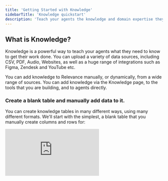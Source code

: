 ```yaml
---
title: 'Getting Started with Knowledge'
sidebarTitle: 'Knowledge quickstart'
description: 'Teach your agents the knowledge and domain expertise they need to get their work done.'
---
```


## What is Knowledge?

Knowledge is a powerful way to teach your agents what they need to know to get their work done. You can upload a variety of data sources, including CSV, PDF, Audio, Websites, as well as a huge range of integrations such as Figma, Zendesk and YouTube etc.

You can add knowledge to Relevance manually, or dynamically, from a wide range of sources. You can add knowledge via the Knowledge page, to the tools that you are building, and to agents directly. 

### Create a blank table and manually add data to it.

You can create knowledge tables in many different ways, using many different formats. We'll start with the simplest, a blank table that you manually create columns and rows for:

<div
  style={{
    width: '100%',
    position: 'relative',
    paddingTop: '56.25%',
  }}>
  <iframe
    src="https://app.supademo.com/embed/clxcu7trj1794t2oeh521rbg0"
    frameBorder="0"
    title="Create an agent from scratch on Relevance AI"
    allow="clipboard-write"
    webkitallowfullscreen="true"
    mozallowfullscreen="true"
    allowfullscreen
    style={{
      position: 'absolute',
      top: 0,left: 0, width: '100%', height: '100%',
      border: '3px solid #5E43CE',
      borderRadius: '10px',
    }}/>
</div>

You can delete data manually by following this process:

<div
  style={{
    width: '100%',
    position: 'relative',
    paddingTop: '56.25%',
  }}>
  <iframe
    src="https://app.supademo.com/embed/clxcwdnt717yqt2oeq2nx4k5e"
    frameBorder="0"
    title="Create an agent from scratch on Relevance AI"
    allow="clipboard-write"
    webkitallowfullscreen="true"
    mozallowfullscreen="true"
    allowfullscreen
    style={{
      position: 'absolute',
      top: 0,left: 0, width: '100%', height: '100%',
      border: '3px solid #5E43CE',
      borderRadius: '10px',
    }}/>
</div>

### Create a table by uploading different data formats

In this demo, we show you how to create a table by uploading an Excel spreadsheet (insead of manually creating a blank table from scratch). You can follow the same process for creating knowledge from websites, videos and other formats by choosing one of the other options shown here.

<div
  style={{
    width: '100%',
    position: 'relative',
    paddingTop: '56.25%',
  }}>
  <iframe
    src="https://app.supademo.com/embed/clxcuxoyb17fjt2oesbagrpiv"
    frameBorder="0"
    title="Create an agent from scratch on Relevance AI"
    allow="clipboard-write"
    webkitallowfullscreen="true"
    mozallowfullscreen="true"
    allowfullscreen
    style={{
      position: 'absolute',
      top: 0,left: 0, width: '100%', height: '100%',
      border: '3px solid #5E43CE',
      borderRadius: '10px',
    }}/>
</div>

### Create or update knowledge dynamically with tools and agents

In this power user demo, we show you how to build a custom tool that will automatically create or update knowledge for you based on uploading a spreadsheet. You can change the steps to create knowledge from other formats if you prefer.

<div
  style={{
    width: '100%',
    position: 'relative',
    paddingTop: '56.25%',
  }}>
  <iframe
    src="https://app.supademo.com/embed/clxdxz45n1hdvt2oec7w1bbbi"
    frameBorder="0"
    title="Create an agent from scratch on Relevance AI"
    allow="clipboard-write"
    webkitallowfullscreen="true"
    mozallowfullscreen="true"
    allowfullscreen
    style={{
      position: 'absolute',
      top: 0,left: 0, width: '100%', height: '100%',
      border: '3px solid #5E43CE',
      borderRadius: '10px',
    }}/>
</div>
